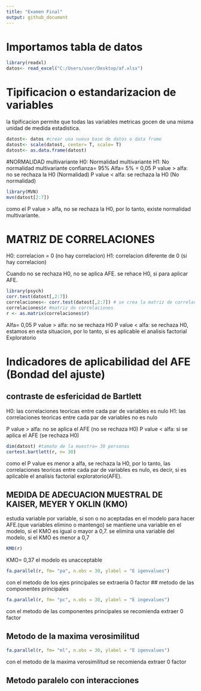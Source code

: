 ```yaml
---
title: "Examen Final"
output: github_document
---
```


# Importamos tabla de datos
```r
library(readxl)
datos<- read_excel("C:/Users/user/Desktop/af.xlsx")
```
# Tipificacion o estandarizacion de variables
la tipificacion permite que todas las variables metricas gocen de una misma unidad de medida estadistica.
```r
datost<- datos #crear una nueva base de datos o data frame
datost<- scale(datost, center= T, scale= T)
datost<- as.data.frame(datost)
```
#NORMALIDAD multivariante
H0: Normalidad multivariante
H1: No normalidad multivariante
confianza= 95%
Alfa= 5% = 0,05
P value > alfa: no se rechaza la H0 (Normalidad)
P value < alfa: se rechaza la H0 (No normalidad)
```r
library(MVN)
mvn(datost[2:7])
```
como el P value > alfa, no se rechaza la H0, por lo tanto, existe normalidad multivariante.

# MATRIZ DE CORRELACIONES
H0: correlacion = 0 (no hay correlacion)
H1: correlacion diferente de 0 (si hay correlacion)

Cuando no se rechaza H0, no se aplica AFE.
se rehace H0, si para aplicar AFE.
```r
library(psych)
corr.test(datost[,2:7])
correlaciones<- corr.test(datost[,2:7]) # se crea la matriz de correlaciones
correlaciones$r #matriz de correlaciones
r <- as.matrix(correlaciones$r)
```
Alfa= 0,05
P value > alfa: no se rechaza H0
P value < alfa: se rechaza H0, estamos en esta situacion, por lo tanto, si es aplicable el analisis factorial Exploratorio

# Indicadores de aplicabilidad del AFE (Bondad del ajuste)
## contraste de esfericidad de Bartlett
H0: las correlaciones teoricas entre cada par de variables es nulo
H1: las correlaciones teoricas entre cada par de variables no es nulo

P value > alfa: no se aplica el AFE (no se rechaza H0)
P value < alfa: si se aplica el AFE (se rechaza H0)
```r
dim(datost) #tamaño de la muestra= 30 personas
cortest.bartlett(r, n= 30)

```
como el P value es menor a alfa, se rechaza la H0, por lo tanto, las correlaciones teoricas entre cada par de variables es nulo, es decir, si es aplicable el analisis factorial exploratorio(AFE).

## MEDIDA DE ADECUACION MUESTRAL DE KAISER, MEYER Y OKLIN (KMO)
estudia variable por variable, si son o no aceptadas en el modelo para hacer AFE.(que variables elimino o mantengo)
se mantiene una variable en el modelo, si el KMO es igual o mayor a 0,7.
se elimina una variable del modelo, si el KMO es menor a 0,7
```r
KMO(r)
```
KMO= 0,37 el modelo es unacceptable
```r
fa.parallel(r, fm= "pa", n.obs = 30, ylabel = "E igenvalues")
```
con el metodo de los ejes principales se extraeria 0 factor
## metodo de las componentes principales
```r
fa.parallel(r, fm= "pc", n.obs = 30, ylabel = "E ingevalues")

```
con el metodo de las componentes principales se recomienda extraer 0 factor

## Metodo de la maxima verosimilitud
```r
fa.parallel(r, fm= "ml", n.obs = 30, ylabel = "E igenvalues")
```
con el metodo de la maxima verosimilitud se recomienda extraer 0 factor

## Metodo paralelo con  interacciones
```r


```

